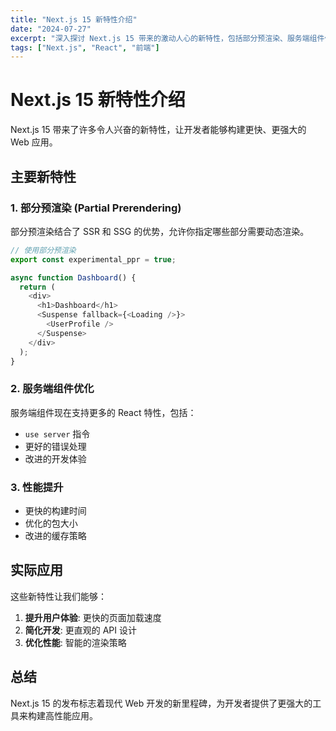 ```yaml
---
title: "Next.js 15 新特性介绍"
date: "2024-07-27"
excerpt: "深入探讨 Next.js 15 带来的激动人心的新特性，包括部分预渲染、服务端组件优化等。"
tags: ["Next.js", "React", "前端"]
---
```


# Next.js 15 新特性介绍

Next.js 15 带来了许多令人兴奋的新特性，让开发者能够构建更快、更强大的 Web 应用。

## 主要新特性

### 1. 部分预渲染 (Partial Prerendering)

部分预渲染结合了 SSR 和 SSG 的优势，允许你指定哪些部分需要动态渲染。

```typescript
// 使用部分预渲染
export const experimental_ppr = true;

async function Dashboard() {
  return (
    <div>
      <h1>Dashboard</h1>
      <Suspense fallback={<Loading />}>
        <UserProfile />
      </Suspense>
    </div>
  );
}
```

### 2. 服务端组件优化

服务端组件现在支持更多的 React 特性，包括：

- `use server` 指令
- 更好的错误处理
- 改进的开发体验

### 3. 性能提升

- 更快的构建时间
- 优化的包大小
- 改进的缓存策略

## 实际应用

这些新特性让我们能够：

1. **提升用户体验**: 更快的页面加载速度
2. **简化开发**: 更直观的 API 设计
3. **优化性能**: 智能的渲染策略

## 总结

Next.js 15 的发布标志着现代 Web 开发的新里程碑，为开发者提供了更强大的工具来构建高性能应用。